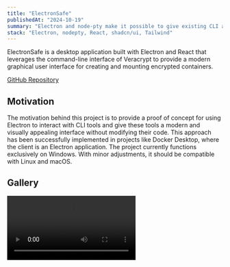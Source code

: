 ```yaml
---
title: "ElectronSafe"
publishedAt: "2024-10-19"
summary: "Electron and node-pty make it possible to give existing CLI apps a new look using web apps."
stack: "Electron, nodepty, React, shadcn/ui, Tailwind"
---
```


ElectronSafe is a desktop application built with Electron and React that leverages the command-line interface of Veracrypt to provide a modern graphical user interface for creating and mounting encrypted containers.

[GitHub Repository](https://github.com/galletafromjell666/electronSafe)

## Motivation
The motivation behind this project is to provide a proof of concept for using Electron to interact with CLI tools and give these tools a modern and visually appealing interface without modifying their code. This approach has been successfully implemented in projects like Docker Desktop, where the client is an Electron application. The project currently functions exclusively on Windows. With minor adjustments, it should be compatible with Linux and macOS.

## Gallery
<Video src="https://github.com/galletafromjell666/electronSafe/raw/refs/heads/assets/2024-10-19_16-40-24.mov"/>


<Image
  alt="Create container view"
  src="https://raw.githubusercontent.com/galletafromjell666/electronSafe/bc051c57767357ba58e50135fbadaf10227e8771/create-1.png"
/>

## Technologies
- React
- Typescript
- nodepty: Utilized for spawning and controlling a terminal within the Node.js environment. It allows the creation of a pseudo-terminal (pty) that can be programmatically read from and written to, enabling direct interaction with command-line tools.
- Electron: Empowers the development of cross-platform desktop applications using JavaScript. By leveraging Electron's main process, we interface with nodepty for terminal operations. Inter-process communication (IPC) events are used to transmit data to the renderer process, where React handles the dynamic UI rendering.
- Tailwind CSS: A highly configurable, utility-first CSS framework that accelerates the styling process by providing low-level utility classes directly in the markup.
- shadcn: A robust component library that offers a collection of accessible, pre-styled components, enhancing the UI development with consistent design patterns and best practices.
- Vite

